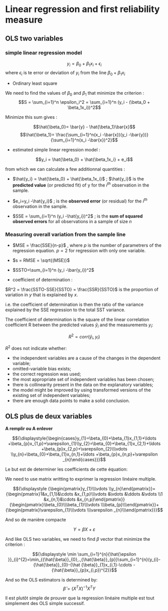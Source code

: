 # Linear regression and first reliability measure

## OLS two variables 

### simple linear regression model 

$$y_i = \beta_0 + \beta_1x_i +  \epsilon_i$$ 
where $\epsilon_i$ is te error or deviation of $y_i$ from the line $\beta_0 + \beta_1x_i$

- Ordinary least square 

We need to find the values of $\beta_0$ and $\beta_1$ that minimize the criterion : 
$$S = \sum_{i=1}^n \epsilon_i^2 = \sum_{i=1}^n (y_i - (\beta_0 + \beta_1x_i))^2$$

Minimize this sum gives :

$$\hat{\beta_0}= \bar{y} - \hat{\beta_1}\bar{x}$$
$$\hat{\beta_1}= \frac{\sum_{i=1}^n(x_i -\bar{x})(y_i -\bar{y})}{\sum_{i=1}^n(x_i -\bar{x})^2}$$

- estimated simple linear regression model :

$$y_i = \hat{\beta_0} + \hat{\beta_1x_i} +  e_i$$ 

from which we can calculate a few additionnal quantities :

- $\hat{y_i} = \hat{\beta_0} + \hat{\beta_1x_i}$ ; $\hat{y_i}$ is the **predicted value** (or predicted fit) of y for the $i^{th}$ observation in the sample.

- $e_i=y_i -\hat{y_i}$ ; is the **observed error** (or residual) for the $i^{th}$ observation in the sample.

- $SSE = \sum_{i=1}^n (y_i -\hat{y_i})^2$ ; is the **sum of squared observed errors** for all observations in a sample of size $n$

### Measuring overall variation from the sample line

- $MSE = \frac{SSE}{n-p}$ , where $p$ is the number of parametrers of the regression equation. $p=2$ for regression with only one variable. 

- $s = RMSE = \sqrt{(MSE)}$

- $SSTO=\sum_{i=1}^n (y_i -\bar{y_i})^2$

- coefficient of determination :

$R^2 = \frac{SSTO-SSE}{SSTO} = \frac{SSR}{SSTO}$ is the proportion of variation in $y$ that is explained by $x$.

i.e. the coefficient of determination is then the ratio of the variance explained by the SSE regression to the total SST variance.

The coefficient of determination is the square of the linear correlation coefficient R between the predicted values $\hat{y}_{i}$ and the measurements $y_i$:

$$R^2=corr(\hat{y}_{i},y_i)$$

$R^2$ does not indicate whether:

- the independent variables are a cause of the changes in the dependent variable;
- omitted-variable bias exists;
- the correct regression was used;
- the most appropriate set of independent variables has been chosen;
- there is collinearity present in the data on the explanatory variables;
- the model might be improved by using transformed versions of the existing set of independent variables;
- there are enough data points to make a solid conclusion.

## OLS plus de deux variables

**A remplir ou A enlever**

$${\displaystyle{\begin{cases}y_{1}=\beta_{0}+\beta_{1}x_{1,1}+\ldots +\beta_{p}x_{1,p}+\varepsilon_{1}\\y_{2}=\beta_{0}+\beta_{1}x_{2,1}+\ldots +\beta_{p}x_{2,p}+\varepsilon_{2}\\\vdots \\y_{n}=\beta_{0}+\beta_{1}x_{n,1}+\ldots +\beta_{p}x_{n,p}+\varepsilon _{n}\end{cases}}}$$

Le but est de determiner les coefficients de cette équation:

We need to use matrix writting to exprimer la regression linéaire multiple.

$${\displaystyle {\begin{pmatrix}y_{1}\\\vdots \\y_{n}\end{pmatrix}}={\begin{pmatrix}1&x_{1,1}&\cdots &x_{1,p}\\\vdots &\vdots &\ddots &\vdots \\1 &x_{n,1}&\cdots &x_{n,p}\end{pmatrix}}{\begin{pmatrix}\beta_{0}\\\beta_{1}\\\vdots \\\beta_{p}\\\end{pmatrix}}+{\begin{pmatrix}\varepsilon_{1}\\\vdots \\\varepsilon _{n}\\\end{pmatrix}}}$$

And so de manière compacte

$$Y = \beta X + \varepsilon $$

And like OLS two variables, we need to find $\beta$ vector that minimize the criterion : 

$${\displaystyle \min \sum_{i=1}^{n}{\hat{\epsilon }}_{i}^{2}=\min_{{\hat{\beta}}_{0},.,{\hat{\beta}}_{p}}\sum_{i=1}^{n}(y_{i}-{\hat{\beta}}_{0}-{\hat {\beta}}_{1}x_{i,1}-\cdots -{\hat{\beta}}_{p}x_{i,p})^{2}}$$

And so the OLS estimators is determined by: 
$$\displaystyle {\hat {\beta}}=(X^{T}X)^{-1}X^{T}Y\qquad$$

Il est plutôt simple de prouver que la regression linéaire multiple est tout simplement des OLS simple successif.